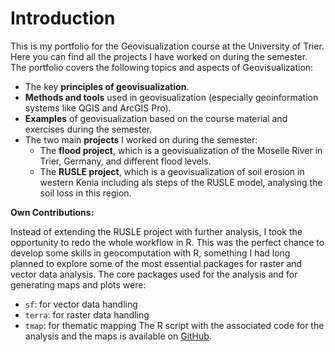 # Introduction

This is my portfolio for the Geovisualization course at the University of Trier. Here you can find all the projects I have worked on during the semester.
The portfolio covers the following topics and aspects of Geovisualization:
- The key **principles of geovisualization**.
- **Methods and tools** used in geovisualization (especially geoinformation systems like QGIS and ArcGIS Pro).
- **Examples** of geovisualization based on the course material and exercises during the semester.
- The two main **projects** I worked on during the semester: 
  - The **flood project**, which is a geovisualization of the Moselle River in Trier, Germany, and different flood levels.
  - The **RUSLE project**, which is a geovisualization of soil erosion in western Kenia including als steps of the RUSLE model, analysing the soil loss in this region.

**Own Contributions:**

Instead of extending the RUSLE project with further analysis, I took the opportunity to redo the whole workflow in R. 
This was the perfect chance to develop some skills in geocomputation with R, something I had long planned to explore
some of the most essential packages for raster and vector data analysis. The core packages used for the analysis and 
for generating maps and plots were:
- `sf`: for vector data handling
- `terra`: for raster data handling
- `tmap`: for thematic mapping
The R script with the associated code for the analysis and the maps is available on [GitHub](/about).